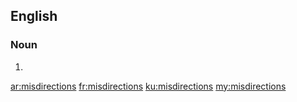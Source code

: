 ==English==

===Noun===
{{head|en|plural}}

# {{plural of|misdirection|lang=en|nocat=1}}

[[ar:misdirections]]
[[fr:misdirections]]
[[ku:misdirections]]
[[my:misdirections]]